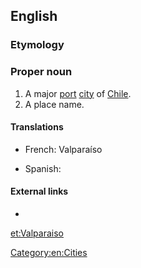 {{also|Valparaíso}}
==English==

===Etymology===
{{rfe}}

===Proper noun===
{{en-proper noun}}

# A major [[port]] [[city]] of [[Chile]].
# A place name.

====Translations====
{{trans-top|city}}
* French: Valparaíso
{{trans-mid}}
* Spanish: {{t|es|Valparaíso}}
{{trans-bottom}}

====External links====
* {{pedia}}
[[Category:en:Cities]]

[[et:Valparaiso]]